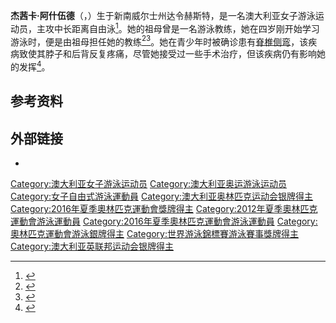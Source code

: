 {{NoteTA|G1=Aquatics}}
{{Infobox swimmer
| name           = 杰茜卡·阿什伍德
| image          = Kazan 2015 - Victory Ceremony 400m freestyle W (Jessica Ashwood cropped).JPG
| image_size     = <!-- Only for images narrower than 220 pixels -->
| alt            = 
| caption        = 摄于2015年世界游泳锦标赛
| fullname       = 
| nicknames      = "Jess"
| national_team  = {{AUS}}
| strokes        = [[自由泳|自由泳]]
| club           = Chandler
| coach          = 
| birth_date     = {{Birth date and age|1993|4|28|df=y}}
| birth_place    = {{AUS}}[[新南威尔士州|新南威尔士州]][[达令赫斯特|达令赫斯特]]
| death_date     = 
| death_place    = 
| height         = {{convert|1.73|m|ftin|abbr=on}}
| weight         = {{convert|67|kg|lb|abbr=on}}
| medaltemplates =
{{MedalSport|女子[[游泳|游泳]]}}
{{MedalCountry|{{AUS}}}}
{{MedalCompetition|[[奥林匹克运动会|奥林匹克运动会]]}}
{{MedalSilver|[[2016年夏季奥林匹克运动会|2016 里约热内卢]]|[[2016年夏季奥林匹克运动会游泳比赛|4×200米自由泳接力]]}}
{{MedalCompetition|[[世界游泳锦标赛|世界游泳锦标赛]]}}
{{MedalBronze|[[2015年世界游泳锦标赛|2015 喀山]]|[[2015年世界游泳锦标赛游泳比赛|400米自由泳]]}}
{{MedalCompetition|[[英联邦运动会|英联邦运动会]]}}
{{MedalSilver|[[2018年英联邦运动会|2018 黄金海岸]]|800米自由泳}}
| show-medals    = yes
}}
'''杰茜卡·阿什伍德'''（{{lang-en|Jessica Ashwood}}，{{bd|1993年|4月28日||}}）生于新南威尔士州达令赫斯特，是一名澳大利亚女子游泳运动员，主攻中长距离自由泳<ref>{{cite web|url=https://results.gc2018.com/en/swimming/athlete-profile-n6029806-jessica-ashwood.htm|title=Jessica Ashwood|work=Gold Coast 2018|accessdate=2020-07-11|archiveurl=https://archive.today/20200711043231/https://results.gc2018.com/en/swimming/athlete-profile-n6029806-jessica-ashwood.htm|archivedate=2020-07-11|dead-url=no}}</ref>。她的祖母曾是一名游泳教练，她在四岁刚开始学习游泳时，便是由祖母担任她的教练<ref>{{cite web|url=https://www.fina.org/athletes/jessica-ashwood|title=Jessica Ashwood|work=[[国际游泳联合会|FINA]]|accessdate=2020-07-11|archiveurl=https://archive.today/20200711043602/https://www.fina.org/athletes/jessica-ashwood|archivedate=2020-07-11|dead-url=no}}</ref><ref>{{cite web|url=http://london2012.olympics.com.au/athlete/jessica-ashwood|title=Jessica Ashwood|work=[[澳大利亚奥林匹克委员会|Australian Olympic Comittee]]|accessdate=2020-07-11|archiveurl=https://web.archive.org/web/20120326150714/http://london2012.olympics.com.au/athlete/jessica-ashwood|archivedate=2012-03-26}}</ref>。她在青少年时被确诊患有[[脊椎侧弯|脊椎侧弯]]，该疾病致使其脖子和后背反复疼痛，尽管她接受过一些手术治疗，但该疾病仍有影响她的发挥<ref>{{cite web|url=https://www.stuff.co.nz/sport/other-sports/113006911/australian-olympian-jessica-ashwoods-scoliosis-battle|title=Australian Olympian Jessica Ashwood's scoliosis battle|publisher=Stuff|date=2019-05-25|accessdate=2020-07-11|archiveurl=https://archive.today/20200711044832/https://www.stuff.co.nz/sport/other-sports/113006911/australian-olympian-jessica-ashwoods-scoliosis-battle|archivedate=2020-07-11|dead-url=no}}</ref>。

==参考资料==
{{Reflist}}

==外部链接==
* {{Twitter|jessicaashwood}}

{{DEFAULTSORT:Ashwood, Jessica}}
[[Category:澳大利亚女子游泳运动员|Category:澳大利亚女子游泳运动员]]
[[Category:澳大利亚奥运游泳运动员|Category:澳大利亚奥运游泳运动员]]
[[Category:女子自由式游泳運動員|Category:女子自由式游泳運動員]]
[[Category:澳大利亚奥林匹克运动会银牌得主|Category:澳大利亚奥林匹克运动会银牌得主]]
[[Category:2016年夏季奧林匹克運動會獎牌得主|Category:2016年夏季奧林匹克運動會獎牌得主]]
[[Category:2012年夏季奧林匹克運動會游泳運動員|Category:2012年夏季奧林匹克運動會游泳運動員]]
[[Category:2016年夏季奧林匹克運動會游泳運動員|Category:2016年夏季奧林匹克運動會游泳運動員]]
[[Category:奧林匹克運動會游泳銀牌得主|Category:奧林匹克運動會游泳銀牌得主]]
[[Category:世界游泳錦標賽游泳賽事獎牌得主|Category:世界游泳錦標賽游泳賽事獎牌得主]]
[[Category:澳大利亚英联邦运动会银牌得主|Category:澳大利亚英联邦运动会银牌得主]]